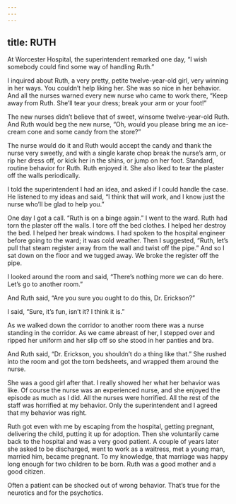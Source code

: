 ```yaml
---
---
---
```

title: RUTH
---




At Worcester Hospital, the superintendent remarked one day, “I wish somebody could find some way of handling Ruth.”

I inquired about Ruth, a very pretty, petite twelve-year-old girl, very winning in her ways. You couldn’t help liking her. She was so nice in her behavior. And all the nurses warned every new nurse who came to work there, “Keep away from Ruth. She’ll tear your dress; break your arm or your foot!”

The new nurses didn’t believe that of sweet, winsome twelve-year-old Ruth. And Ruth would beg the new nurse, “Oh, would you please bring me an ice-cream cone and some candy from the store?”

The nurse would do it and Ruth would accept the candy and thank the nurse very sweetly, and with a single karate chop break the nurse’s arm, or rip her dress off, or kick her in the shins, or jump on her foot. Standard, routine behavior for Ruth. Ruth enjoyed it. She also liked to tear the plaster off the walls periodically.

I told the superintendent I had an idea, and asked if I could handle the case. He listened to my ideas and said, “I think that will work, and I know just the nurse who’ll be glad to help you.”

One day I got a call. “Ruth is on a binge again.” I went to the ward. Ruth had torn the plaster off the walls. I tore off the bed clothes. I helped her destroy the bed. I helped her break windows. I had spoken to the hospital engineer before going to the ward; it was cold weather. Then I suggested, “Ruth, let’s pull that steam register away from the wall and twist off the pipe.” And so I sat down on the floor and we tugged away. We broke the register off the pipe.

I looked around the room and said, “There’s nothing more we can do here. Let’s go to another room.”

And Ruth said, “Are you sure you ought to do this, Dr. Erickson?”

I said, “Sure, it’s fun, isn’t it? I think it is.”

As we walked down the corridor to another room there was a nurse standing in the corridor. As we came abreast of her, I stepped over and ripped her uniform and her slip off so she stood in her panties and bra.

And Ruth said, “Dr. Erickson, you shouldn’t do a thing like that.” She rushed into the room and got the torn bedsheets, and wrapped them around the nurse.

She was a good girl after that. I really showed her what her behavior was like. Of course the nurse was an experienced nurse, and she enjoyed the episode as much as I did. All the nurses were horrified. All the rest of the staff was horrified at my behavior. Only the superintendent and I agreed that my behavior was right.

Ruth got even with me by escaping from the hospital, getting pregnant, delivering the child, putting it up for adoption. Then she voluntarily came back to the hospital and was a very good patient. A couple of years later she asked to be discharged, went to work as a waitress, met a young man, married him, became pregnant. To my knowledge, that marriage was happy long enough for two children to be born. Ruth was a good mother and a good citizen.

Often a patient can be shocked out of wrong behavior. That’s true for the neurotics and for the psychotics.